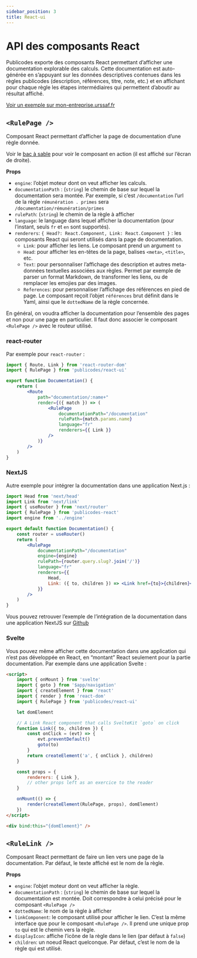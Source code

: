 ```yaml
---
sidebar_position: 3
title: React-ui
---
```


# API des composants React

Publicodes exporte des composants React permettant d’afficher une documentation
explorable des calculs. Cette documentation est auto-générée en s’appuyant sur
les données descriptives contenues dans les règles publicodes (description,
références, titre, note, etc.) et en affichant pour chaque règle les étapes
intermédiaires qui permettent d’aboutir au résultat affiché.

[Voir un exemple sur mon-entreprise.urssaf.fr](https://mon-entreprise.urssaf.fr/documentation/imp%C3%B4t/foyer-fiscal/imp%C3%B4t-sur-le-revenu/imp%C3%B4t-brut-par-part)

## `<RulePage />`

Composant React permettant d’afficher la page de documentation d’une règle
donnée.

Voir le [bac à sable](https://publi.codes/studio) pour voir le composant en
action (il est affiché sur l’écran de droite).

**Props**

- `engine`: l’objet moteur dont on veut afficher les calculs.
- `documentationPath` : (`string`) le chemin de base sur lequel la documentation sera
  montée. Par exemple, si c’est `/documentation` l’url de la règle `rémunération . primes` sera `/documentation/rémunération/primes`
- `rulePath`: (`string`) le chemin de la règle à afficher
- `language`: le language dans lequel afficher la documentation (pour l’instant,
  seuls `fr` et `en` sont supportés).
- `renderers`: `{ Head?: React.Component, Link: React.Component }` :
  les composants React qui seront utilisés dans la page de documentation.
  - `Link`: pour afficher les liens. Le composant prend un argument `to`
  - `Head`: pour afficher les en-têtes de la page, balises `<meta>`, `<title>`, etc.
  - `Text`: pour personnaliser l’affichage des description et autres meta-données textuelles associées aux règles. Permet par exemple de parser un format Markdown, de transformer les liens, ou de remplacer les emojies par des images.
  - `References`: pour personnaliser l’affichage des références en pied de page. Le composant reçoit l’objet `références` brut définit dans le Yaml, ainsi que le `dottedName` de la règle concernée.

En général, on voudra afficher la documentation pour l’ensemble des pages et non
pour une page en particulier. Il faut donc associer le composant `<RulePage />`
avec le routeur utilisé.

### react-router

Par exemple pour `react-router` :

```jsx
import { Route, Link } from 'react-router-dom'
import { RulePage } from 'publicodes/react-ui'

export function Documentation() {
	return (
		<Route
			path="documentation/:name+"
			render={({ match }) => (
				<RulePage
					documentationPath="/documentation"
					rulePath={match.params.name}
					language="fr"
					renderers={{ Link }}
				/>
			)}
		/>
	)
}
```

### NextJS

Autre exemple pour intégrer la documentation dans une application Next.js :

```jsx
import Head from 'next/head'
import Link from 'next/link'
import { useRouter } from 'next/router'
import { RulePage } from 'publicodes-react'
import engine from '../engine'

export default function Documentation() {
	const router = useRouter()
	return (
		<RulePage
			documentationPath="/documentation"
			engine={engine}
			rulePath={router.query.slug?.join('/')}
			language="fr"
			renderers={{
				Head,
				Link: ({ to, children }) => <Link href={to}>{children}</Link>,
			}}
		/>
	)
}
```

Vous pouvez retrouver l’exemple de l’intégration de la documentation dans une application NextJS sur [Github](https://github.com/betagouv/publicodes/tree/master/examples/nextjs)

### Svelte

Vous pouvez même afficher cette documentation dans une application qui n’est pas développée en React, en “montant” React seulement pour la partie documentation. Par exemple dans une application Svelte :

```html
<script>
	import { onMount } from 'svelte'
	import { goto } from '$app/navigation'
	import { createElement } from 'react'
	import { render } from 'react-dom'
	import { RulePage } from 'publicodes/react-ui'

	let domElement

	// A Link React component that calls SvelteKit `goto` on click
	function Link({ to, children }) {
		const onClick = (evt) => {
			evt.preventDefault()
			goto(to)
		}
		return createElement('a', { onClick }, children)
	}

	const props = {
		renderers: { Link },
		// other props left as an exercice to the reader
	}

	onMount(() => {
		render(createElement(RulePage, props), domElement)
	})
</script>

<div bind:this="{domElement}" />
```

## `<RuleLink />`

Composant React permettant de faire un lien vers une page de la documentation.
Par défaut, le texte affiché est le nom de la règle.

**Props**

- `engine`: l’objet moteur dont on veut afficher la règle.
- `documentationPath` : (`string`) le chemin de base sur lequel la documentation est
  montée. Doit correspondre à celui précisé pour le composant `<RulePage />`
- `dottedName`: le nom de la règle à afficher
- `linkComponent`: le composant utilisé pour afficher le lien. C’est la même
  interface que pour le composant `<RulePage />`. Il prend une unique prop `to`
  qui est le chemin vers la règle.
- `displayIcon`: affiche l’icône de la règle dans le lien (par défaut à `false`)
- `children`: un noeud React quelconque. Par défaut, c’est le nom de la règle
  qui est utilisé.
